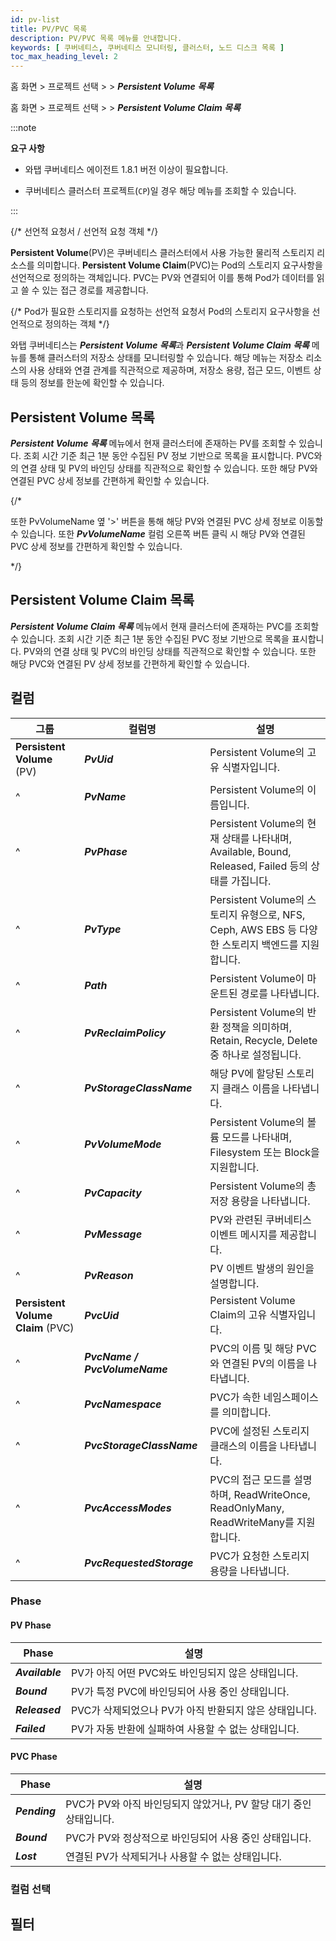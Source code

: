 ```yaml
---
id: pv-list
title: PV/PVC 목록
description: PV/PVC 목록 메뉴를 안내합니다.
keywords: [ 쿠버네티스, 쿠버네티스 모니터링, 클러스터, 노드 디스크 목록 ]
toc_max_heading_level: 2
---
```


홈 화면 &gt; 프로젝트 선택 &gt; <Cmdname sid="side_cluster" className="uitext" /> &gt; ***Persistent Volume 목록***

홈 화면 &gt; 프로젝트 선택 &gt; <Cmdname sid="side_cluster" className="uitext" /> &gt; ***Persistent Volume Claim 목록***

:::note 

**요구 사항**

* 와탭 쿠버네티스 에이전트 1.8.1 버전 이상이 필요합니다. 

* 쿠버네티스 클러스터 프로젝트(<code class='my'>CP</code>)일 경우 해당 메뉴를 조회할 수 있습니다.

:::

{/* 선언적 요청서 / 선언적 요청 객체 */}

**Persistent Volume**(PV)은 쿠버네티스 클러스터에서 사용 가능한 물리적 스토리지 리소스를 의미합니다. **Persistent Volume Claim**(PVC)는 Pod의 스토리지 요구사항을 선언적으로 정의하는 객체입니다. PVC는 PV와 연결되어 이를 통해 Pod가 데이터를 읽고 쓸 수 있는 접근 경로를 제공합니다.

{/* Pod가 필요한 스토리지를 요청하는 선언적 요청서
Pod의 스토리지 요구사항을 선언적으로 정의하는 객체 */}

와탭 쿠버네티스는 ***Persistent Volume 목록***과 ***Persistent Volume Claim 목록*** 메뉴를 통해 클러스터의 저장소 상태를 모니터링할 수 있습니다. 해당 메뉴는 저장소 리소스의 사용 상태와 연결 관계를 직관적으로 제공하며, 저장소 용량, 접근 모드, 이벤트 상태 등의 정보를 한눈에 확인할 수 있습니다.

## Persistent Volume 목록

***Persistent Volume 목록*** 메뉴에서 현재 클러스터에 존재하는 PV를 조회할 수 있습니다. 조회 시간 기준 최근 1분 동안 수집된 PV 정보 기반으로 목록을 표시합니다. PVC와의 연결 상태 및 PV의 바인딩 상태를 직관적으로 확인할 수 있습니다. 또한 해당 PV와 연결된 PVC 상세 정보를 간편하게 확인할 수 있습니다. 

{/* 

또한 PvVolumeName 옆 '>' 버튼을 통해 해당 PV와 연결된 PVC 상세 정보로 이동할 수 있습니다. 
또한 ***PvVolumeName*** 컬럼 오른쪽 버튼 클릭 시 해당 PV와 연결된 PVC 상세 정보를 간편하게 확인할 수 있습니다. 

*/}

## Persistent Volume Claim 목록

***Persistent Volume Claim 목록*** 메뉴에서 현재 클러스터에 존재하는 PVC를 조회할 수 있습니다. 조회 시간 기준 최근 1분 동안 수집된 PVC 정보 기반으로 목록을 표시합니다. PV와의 연결 상태 및 PVC의 바인딩 상태를 직관적으로 확인할 수 있습니다. 또한 해당 PVC와 연결된 PV 상세 정보를 간편하게 확인할 수 있습니다. 


## 컬럼 

|그룹|컬럼명|설명|
|---|---|---|
|**Persistent Volume** (PV)|***PvUid***|Persistent Volume의 고유 식별자입니다.|
|^|***PvName***|Persistent Volume의 이름입니다.|
|^|***PvPhase***|Persistent Volume의 현재 상태를 나타내며, Available, Bound, Released, Failed 등의 상태를 가집니다.|
|^|***PvType***|Persistent Volume의 스토리지 유형으로, NFS, Ceph, AWS EBS 등 다양한 스토리지 백엔드를 지원합니다.|
|^|***Path***|Persistent Volume이 마운트된 경로를 나타냅니다.|
|^|***PvReclaimPolicy***|Persistent Volume의 반환 정책을 의미하며, Retain, Recycle, Delete 중 하나로 설정됩니다.|
|^|***PvStorageClassName***|해당 PV에 할당된 스토리지 클래스 이름을 나타냅니다.|
|^|***PvVolumeMode***|Persistent Volume의 볼륨 모드를 나타내며, Filesystem 또는 Block을 지원합니다.|
|^|***PvCapacity***|Persistent Volume의 총 저장 용량을 나타냅니다.|
|^|***PvMessage***|PV와 관련된 쿠버네티스 이벤트 메시지를 제공합니다.|
|^|***PvReason***|PV 이벤트 발생의 원인을 설명합니다.|
|**Persistent Volume Claim** (PVC)|***PvcUid***|Persistent Volume Claim의 고유 식별자입니다.|
|^|***PvcName / PvcVolumeName***|PVC의 이름 및 해당 PVC와 연결된 PV의 이름을 나타냅니다.|
|^|***PvcNamespace***|PVC가 속한 네임스페이스를 의미합니다.|
|^|***PvcStorageClassName***|PVC에 설정된 스토리지 클래스의 이름을 나타냅니다.|
|^|***PvcAccessModes***|PVC의 접근 모드를 설명하며, ReadWriteOnce, ReadOnlyMany, ReadWriteMany를 지원합니다.|
|^|***PvcRequestedStorage***|PVC가 요청한 스토리지 용량을 나타냅니다.|

### Phase 

#### PV Phase 

|Phase|설명|
|---|---|
|***Available***|PV가 아직 어떤 PVC와도 바인딩되지 않은 상태입니다.|
|***Bound***|PV가 특정 PVC에 바인딩되어 사용 중인 상태입니다.|
|***Released***|PVC가 삭제되었으나 PV가 아직 반환되지 않은 상태입니다.|
|***Failed***|PV가 자동 반환에 실패하여 사용할 수 없는 상태입니다.|


#### PVC Phase

|Phase|설명|
|---|---|
|***Pending***|PVC가 PV와 아직 바인딩되지 않았거나, PV 할당 대기 중인 상태입니다.|
|***Bound***|PVC가 PV와 정상적으로 바인딩되어 사용 중인 상태입니다.|
|***Lost***|연결된 PV가 삭제되거나 사용할 수 없는 상태입니다.|


### 컬럼 선택 


<K8slistcl />

## 필터 


<K8slistfilter />

